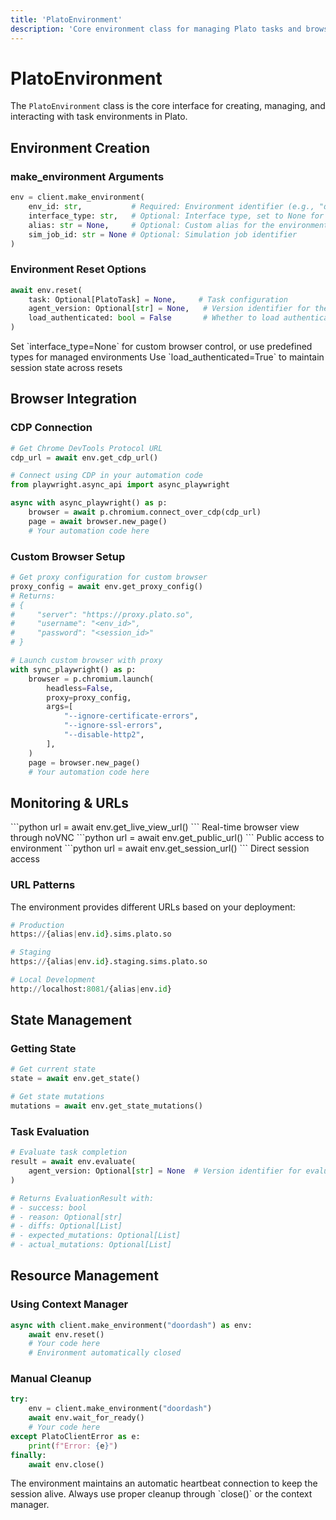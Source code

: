 ```yaml
---
title: 'PlatoEnvironment'
description: 'Core environment class for managing Plato tasks and browser sessions'
---
```


# PlatoEnvironment

The `PlatoEnvironment` class is the core interface for creating, managing, and interacting with task environments in Plato.

## Environment Creation

### make_environment Arguments

```python
env = client.make_environment(
    env_id: str,           # Required: Environment identifier (e.g., "doordash")
    interface_type: str,   # Optional: Interface type, set to None for custom browser
    alias: str = None,     # Optional: Custom alias for the environment
    sim_job_id: str = None # Optional: Simulation job identifier
)
```

### Environment Reset Options

```python
await env.reset(
    task: Optional[PlatoTask] = None,     # Task configuration
    agent_version: Optional[str] = None,   # Version identifier for the agent
    load_authenticated: bool = False       # Whether to load authenticated state
)
```

<CardGroup cols={2}>
  <Card
    title="Environment Types"
    icon="browser"
  >
    Set `interface_type=None` for custom browser control, or use predefined types for managed environments
  </Card>
  <Card
    title="Authentication"
    icon="lock"
  >
    Use `load_authenticated=True` to maintain session state across resets
  </Card>
</CardGroup>

## Browser Integration

### CDP Connection

```python
# Get Chrome DevTools Protocol URL
cdp_url = await env.get_cdp_url()

# Connect using CDP in your automation code
from playwright.async_api import async_playwright

async with async_playwright() as p:
    browser = await p.chromium.connect_over_cdp(cdp_url)
    page = await browser.new_page()
    # Your automation code here
```

### Custom Browser Setup

```python
# Get proxy configuration for custom browser
proxy_config = await env.get_proxy_config()
# Returns:
# {
#     "server": "https://proxy.plato.so",
#     "username": "<env_id>",
#     "password": "<session_id>"
# }

# Launch custom browser with proxy
with sync_playwright() as p:
    browser = p.chromium.launch(
        headless=False,
        proxy=proxy_config,
        args=[
            "--ignore-certificate-errors",
            "--ignore-ssl-errors",
            "--disable-http2",
        ],
    )
    page = browser.new_page()
    # Your automation code here
```

## Monitoring & URLs

<CardGroup cols={3}>
  <Card
    title="Live View"
    icon="display"
  >
    ```python
    url = await env.get_live_view_url()
    ```
    Real-time browser view through noVNC
  </Card>
  <Card
    title="Public URL"
    icon="globe"
  >
    ```python
    url = await env.get_public_url()
    ```
    Public access to environment
  </Card>
  <Card
    title="Session URL"
    icon="link"
  >
    ```python
    url = await env.get_session_url()
    ```
    Direct session access
  </Card>
</CardGroup>

### URL Patterns

The environment provides different URLs based on your deployment:

```python
# Production
https://{alias|env.id}.sims.plato.so

# Staging
https://{alias|env.id}.staging.sims.plato.so

# Local Development
http://localhost:8081/{alias|env.id}
```

## State Management

### Getting State

```python
# Get current state
state = await env.get_state()

# Get state mutations
mutations = await env.get_state_mutations()
```

### Task Evaluation

```python
# Evaluate task completion
result = await env.evaluate(
    agent_version: Optional[str] = None  # Version identifier for evaluation
)

# Returns EvaluationResult with:
# - success: bool
# - reason: Optional[str]
# - diffs: Optional[List]
# - expected_mutations: Optional[List]
# - actual_mutations: Optional[List]
```

## Resource Management

### Using Context Manager

```python
async with client.make_environment("doordash") as env:
    await env.reset()
    # Your code here
    # Environment automatically closed
```

### Manual Cleanup

```python
try:
    env = client.make_environment("doordash")
    await env.wait_for_ready()
    # Your code here
except PlatoClientError as e:
    print(f"Error: {e}")
finally:
    await env.close()
```

<Note>
The environment maintains an automatic heartbeat connection to keep the session alive. Always use proper cleanup through `close()` or the context manager.
</Note> 